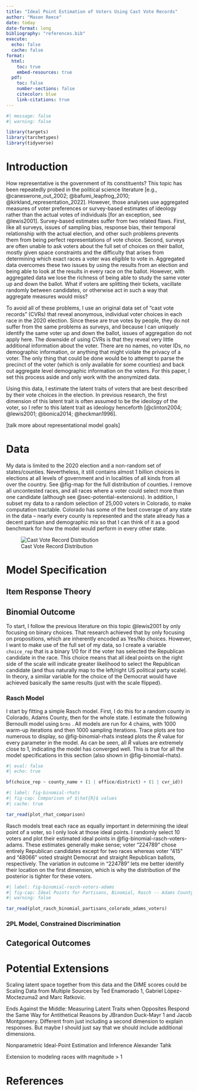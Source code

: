 ```yaml
---
title: "Ideal Point Estimation of Voters Using Cast Vote Records"
author: "Mason Reece"
date: today
date-format: long
bibliography: "references.bib"
execute: 
  echo: false
  cache: false
format: 
  html:
    toc: true
    embed-resources: true
  pdf:
    toc: false
    number-sections: false
    citecolor: blue
    link-citations: true
---
```


```r
#| message: false
#| warning: false

library(targets)
library(tarchetypes)
library(tidyverse)

```

# Introduction

How representative is the government of its constituents? This topic has been repeatedly probed in the political science literature [e.g., @caneswrone_out_2002; @bafumi_leapfrog_2010; @kirkland_representation_2022]. However, those analyses use aggregated measures of voter preferences or survey-based estimates of ideology rather than the actual votes of individuals [for an exception, see @lewis2001]. Survey-based estimates suffer from two related flaws. First, like all surveys, issues of sampling bias, response bias, their temporal relationship with the actual election, and other such problems prevents them from being perfect representations of vote choice. Second, surveys are often unable to ask voters about the full set of choices on their ballot, mostly given space constraints and the difficulty that arises from determining which exact races a voter was eligible to vote in. Aggregated data overcomes these two issues by using the results from an election and being able to look at the results in every race on the ballot. However, with aggregated data we lose the richness of being able to study the same voter up and down the ballot. What if voters are splitting their tickets, vacillate randomly between candidates, or otherwise act in such a way that aggregate measures would miss?

To avoid all of these problems, I use an original data set of "cast vote records" (CVRs) that reveal anonymous, individual voter choices in each race in the 2020 election. Since these are true votes by people, they do not suffer from the same problems as surveys, and because I can uniquely identify the same voter up and down the ballot, issues of aggregation do not apply here. The downside of using CVRs is that they reveal very little additional information about the voter. There are no names, no voter IDs, no demographic information, or anything that might violate the privacy of a voter. The only thing that could be done would be to attempt to parse the precinct of the voter (which is only available for some counties) and back out aggregate level demographic information on the voters. For this paper, I set this process aside and only work with the anonymized data.

Using this data, I estimate the latent traits of voters that are best described by their vote choices in the election. In previous research, the first dimension of this latent trait is often assumed to be the ideology of the voter, so I refer to this latent trait as ideology henceforth [@clinton2004; @lewis2001; @bonica2014; @heckman1996].

\[talk more about representational model goals\]

# Data

My data is limited to the 2020 election and a non-random set of states/counties. Nevertheless, it still contains almost 1 billion choices in elections at all levels of government and in localities of all kinds from all over the country. See @fig-map for the full distribution of counties. I remove all uncontested races, and all races where a voter could select more than one candidate (although see @sec-potential-extensions). In addition, I subset my data to a random selection of 25,000 voters in Colorado, to make computation tractable. Colorado has some of the best coverage of any state in the data -- nearly every county is represented and the state already has a decent partisan and demographic mix so that I can think of it as a good benchmark for how the model would perform in every other state.

![Cast Vote Record Distribution](writing/images/county_map2.jpeg){#fig-map}

# Model Specification

## Item Response Theory

## Binomial Outcome

To start, I follow the previous literature on this topic @lewis2001 by only focusing on binary choices. That research achieved that by only focusing on propositions, which are inherently encoded as Yes/No choices. However, I want to make use of the full set of my data, so I create a variable `choice_rep` that is a binary 1/0 for if the voter has selected the Republican candidate in the race. This choice means that all ideal points on the right side of the scale will indicate greater likelihood to select the Republican candidate (and thus naturally map to the left/right US political party scale). In theory, a similar variable for the choice of the Democrat would have achieved basically the same results (just with the scale flipped).

### Rasch Model

I start by fitting a simple Rasch model. First, I do this for a random county in Colorado, Adams County, then for the whole state. I estimate the following Bernoulli model using `brms` . All models are run for 4 chains, with 1000 warm-up iterations and then 1000 sampling iterations. Trace plots are too numerous to display, so @fig-binomial-rhats instead plots the $\hat{R}$ value for every parameter in the model. As can be seen, all $\hat{R}$ values are extremely close to 1, indicating the model has converged well. This is true for all the model specifications in this section (also shown in @fig-binomial-rhats).

```r
#| eval: false
#| echo: true

bf(choice_rep ~ county_name + (1 | office/district) + (1 | cvr_id))
```

```r
#| label: fig-binomial-rhats
#| fig-cap: Comparison of $\hat{R}$ values
#| cache: true

tar_read(plot_rhat_comparison)
```

Rasch models treat each race as equally important in determining the ideal point of a voter, so I only look at those ideal points. I randomly select 10 voters and plot their estimated ideal points in @fig-binomial-rasch-voters-adams. These estimates generally make sense; voter "224789" chose entirely Republican candidates except for two races whereas voter "415" and "48066" voted straight Democrat and straight Republican ballots, respectively. The variation in outcome in "224789" lets me better identify their location on the first dimension, which is why the distribution of the posterior is tighter for these voters.

```r
#| label: fig-binomial-rasch-voters-adams
#| fig-cap: Ideal Points for Partisans, Binomial, Rasch -- Adams County, Colorado
#| warning: false

tar_read(plot_rasch_binomial_partisans_colorado_adams_voters)
```

### 2PL Model, Constrained Discrimination

## Categorical Outcomes

# Potential Extensions {#sec-potential-extensions}

Scaling latent space together from this data and the DIME scores could be Scaling Data from Multiple Sources by Ted Enamorado 1, Gabriel López-Moctezuma2 and Marc Ratkovic.

Ends Against the Middle: Measuring Latent Traits when Opposites Respond the Same Way for Antithetical Reasons by JBrandon Duck-Mayr 1 and Jacob Montgomery. Different from just including a second dimension to explain responses. But maybe I should just say that we should include additional dimensions.

Nonparametric Ideal-Point Estimation and Inference Alexander Tahk

Extension to modeling races with magnitude \> 1

\newpage

# References
